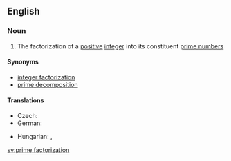 ==English==
{{wikipedia|Integer factorization}}

===Noun===
{{en-noun|head=[[prime]] [[factorization]]}}

# {{context|mathematics|lang=en}} The factorization of a [[positive]] [[integer]] into its constituent [[prime number]]s

====Synonyms====
* [[integer factorization]]
* [[prime decomposition]] {{qualifier|rare}}

====Translations====
{{trans-top|factorization of a positive integer}}
* Czech: {{t|cs|prvočíselný rozklad|m}}
* German: {{t+|de|Primfaktorzerlegung|f}}
{{trans-mid}}
* Hungarian: {{t|hu|prímfaktorizáció}}, {{t|hu|prímfelbontás}}
{{trans-bottom}}

[[sv:prime factorization]]